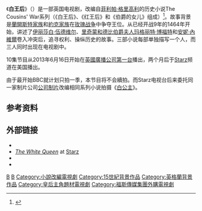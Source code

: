 {{Expand English|The White Queen (TV series)|tpercent=10}}
《'''白王后'''》（{{lang-en|The White Queen}}）是一部英国电视剧，改编自[[菲利帕·格里高利|菲利帕·格里高利]]的历史小说The Cousins' War系列（《白王后》、《红王后》和《伯爵的女儿》组成）<ref>{{cite web |url=http://www.bbc.co.uk/mediacentre/latestnews/2012/white-queen.html |title=BBC – Media Centre – The White Queen, a new ten-part drama for BBC One |publisher=Bbc.co.uk |date=2012-08-31 |accessdate=2014-02-27 |archive-date=2017-11-24 |archive-url=https://web.archive.org/web/20171124170035/http://www.bbc.co.uk/mediacentre/latestnews/2012/white-queen.html |dead-url=no }}</ref>。故事背景是[[蘭開斯特家族|蘭開斯特家族]]和[[約克家族|約克家族]]在[[玫瑰战争|玫瑰战争]]中争夺王位。从已经开战9年的1464年开始，讲述了[[伊丽莎白·伍德维尔|伊丽莎白·伍德维尔]]、[[里奇蒙和德比伯爵夫人玛格丽特·博福特|里奇蒙和德比伯爵夫人玛格丽特·博福特]]和[[安妮·內維爾|安妮·內維爾]]卷入冲突后，追寻权利、操纵历史的故事。三部小说每部单独描写一个人，而三人同时出现在电视剧中。

10集节目从2013年6月16日开始在[[英國廣播公司第一台|英國廣播公司第一台]]播出，两个月后于[[Starz_(电视频道)|Starz]]频道在美国播出。

由于最开始BBC就计划只拍一季，本节目将不会續拍。而Starz电视台后来委托同一家制片公司[[公司制片|公司制片]]改编相同系列小说拍摄《[[白公主_(电视剧)|白公主]]》。

==参考资料==
<references/>

==外部链接==
* {{BBC programme|p018sxqp|The White Queen}}
* ''[http://www.starz.com/originals/thewhitequeen The White Queen] {{Wayback|url=http://www.starz.com/originals/thewhitequeen |date=20160313234358 }}'' at [[Starz_(TV_channel)|Starz]]
* {{IMDb title|2372220|The White Queen}}
* {{douban}}

{{Starz電視節目}}

[[Category:2010年代英国电视剧|B]]
[[Category:BBC電視劇|B]]
[[Category:小說改編電視劇|Category:小說改編電視劇]]
[[Category:15世紀背景作品|Category:15世紀背景作品]]
[[Category:英格蘭背景作品|Category:英格蘭背景作品]]
[[Category:皇后主角題材電視劇|Category:皇后主角題材電視劇]]
[[Category:福斯傳媒集團外購電視劇|Category:福斯傳媒集團外購電視劇]]